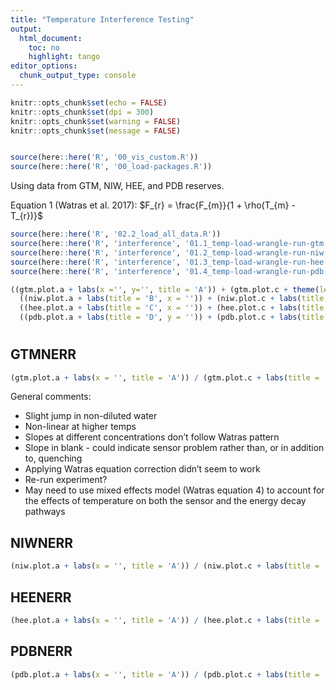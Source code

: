 ```yaml
---
title: "Temperature Interference Testing"
output:
  html_document:
    toc: no
    highlight: tango
editor_options:
  chunk_output_type: console
---
```


```r
knitr::opts_chunk$set(echo = FALSE)
knitr::opts_chunk$set(dpi = 300)
knitr::opts_chunk$set(warning = FALSE)
knitr::opts_chunk$set(message = FALSE)


source(here::here('R', '00_vis_custom.R'))
source(here::here('R', '00_load-packages.R'))
```

Using data from GTM, NIW, HEE, and PDB reserves.

<div class="jumbotron">
Equation 1 (Watras et al. 2017): 
$F_{r} = \frac{F_{m}}{1 + \rho(T_{m} - T_{r})}$
</div>

```r

source(here::here('R', '02.2_load_all_data.R'))
source(here::here('R', 'interference', '01.1_temp-load-wrangle-run-gtm.R'))
source(here::here('R', 'interference', '01.2_temp-load-wrangle-run-niw.R'))
source(here::here('R', 'interference', '01.3_temp-load-wrangle-run-hee.R'))
source(here::here('R', 'interference', '01.4_temp-load-wrangle-run-pdb.R'))
```

```r

((gtm.plot.a + labs(x ='', y='', title = 'A')) + (gtm.plot.c + theme(legend.position = 'none') + labs(x = '', y = '', title = 'E'))) / 
  ((niw.plot.a + labs(title = 'B', x = '')) + (niw.plot.c + labs(title = 'F', x = '', y = '') + theme(legend.position = 'none'))) / 
  ((hee.plot.a + labs(title = 'C', x = '')) + (hee.plot.c + labs(title = 'G', x = '', y = '') + theme(legend.position = 'none'))) /
  ((pdb.plot.a + labs(title = 'D', y = '')) + (pdb.plot.c + labs(title = 'H', y = '')))
```

# {.tabset .tabset-pills}

## GTMNERR

```r

(gtm.plot.a + labs(x = '', title = 'A')) / (gtm.plot.c + labs(title = 'B')) 

```

General comments:

+   Slight jump in non-diluted water
+   Non-linear at higher temps
+   Slopes at different concentrations don’t follow Watras pattern
+   Slope in blank - could indicate sensor problem rather than, or in addition to, quenching
+   Applying Watras equation correction didn’t seem to work
+   Re-run experiment?
+   May need to use mixed effects model (Watras equation 4) to account for the effects of temperature on both the sensor and the energy decay pathways 

## NIWNERR

```r

(niw.plot.a + labs(x = '', title = 'A')) / (niw.plot.c + labs(title = 'B'))

```

## HEENERR

```r

(hee.plot.a + labs(x = '', title = 'A')) / (hee.plot.c + labs(title = 'B')) 

```

## PDBNERR

```r

(pdb.plot.a + labs(x = '', title = 'A')) / (pdb.plot.c + labs(title = 'B')) 

```

# {-}